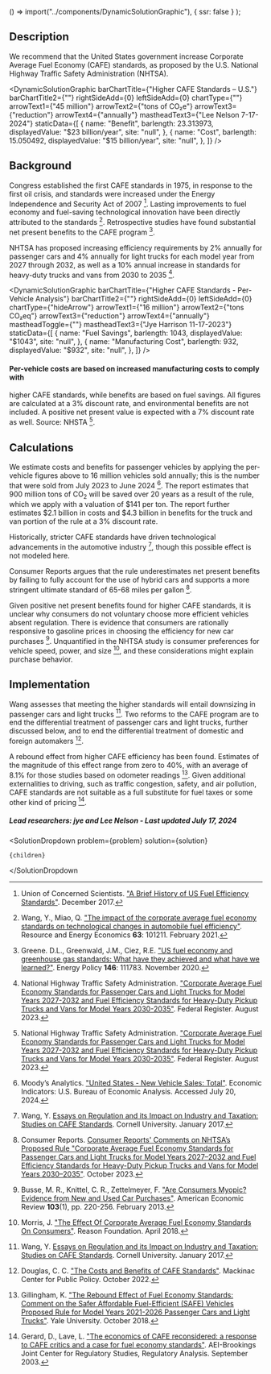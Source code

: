 
  () => import("../components/DynamicSolutionGraphic"),
  { ssr: false }
);


## Description

We recommend that the United States government increase Corporate Average Fuel Economy (CAFE) standards, as proposed by the U.S. National Highway Traffic Safety Administration (NHTSA).

<DynamicSolutionGraphic
  barChartTitle={"Higher CAFE Standards – U.S."}
  barChartTitle2={""}
  rightSideAdd={0}
  leftSideAdd={0}
  chartType={""}
  arrowText1={"45 million"}
  arrowText2={"tons of CO₂e"}
  arrowText3={"reduction"}
  arrowText4={"annually"}
  mastheadText3={"Lee Nelson 7-17-2024"}
  staticData={[
    {
      name: "Benefit",
      barlength: 23.313973,
      displayedValue: "$23 billion/year",
      site: "null",
    },
    {
      name: "Cost",
      barlength: 15.050492,
      displayedValue: "$15 billion/year",
      site: "null",
    },
  ]}
/>

## Background

Congress established the first CAFE standards in 1975, in response to the first oil crisis, and standards were increased under the Energy Independence and Security Act of 2007 [^"10"]. Lasting improvements to fuel economy and fuel-saving technological innovation have been directly attributed to the standards [^"15"]. Retrospective studies have found substantial net present benefits to the CAFE program [^"16"].

NHTSA has proposed increasing efficiency requirements by 2% annually for passenger cars and 4% annually for light trucks for each model year from 2027 through 2032, as well as a 10% annual increase in standards for heavy-duty trucks and vans from 2030 to 2035 [^"1"].

<DynamicSolutionGraphic
  barChartTitle={"Higher CAFE Standards - Per-Vehicle Analysis"}
  barChartTitle2={""}
  rightSideAdd={0}
  leftSideAdd={0}
  chartType={"hideArrow"}
  arrowText1={"16 million"}
  arrowText2={"tons CO₂eq"}
  arrowText3={"reduction"}
  arrowText4={"annually"}
  mastheadToggle={""}
  mastheadText3={"Jye Harrison 11-17-2023"}
  staticData={[
    {
      name: "Fuel Savings",
      barlength: 1043,
      displayedValue: "$1043",
      site: "null",
    },
    {
      name: "Manufacturing Cost",
      barlength: 932,
      displayedValue: "$932",
      site: "null",
    },
  ]}
/>
#### Per-vehicle costs are based on increased manufacturing costs to comply with
higher CAFE standards, while benefits are based on fuel savings. All figures are
calculated at a 3% discount rate, and environmental benefits are not included. A
positive net present value is expected with a 7% discount rate as well. Source: NHSTA
[^"1"].

## Calculations

We estimate costs and benefits for passenger vehicles by applying the per-vehicle figures above to 16 million vehicles sold annually; this is the number that were sold from July 2023 to June 2024 [^"6"]. The report estimates that 900 million tons of CO<sub>2</sub> will be saved over 20 years as a result of the rule, which we apply with a valuation of $141 per ton. The report further estimates $2.1 billion in costs and $4.3 billion in benefits for the truck and van portion of the rule at a 3% discount rate.

Historically, stricter CAFE standards have driven technological advancements in the automotive industry [^"4"], though this possible effect is not modeled here.

Consumer Reports argues that the rule underestimates net present benefits by failing to fully account for the use of hybrid cars and supports a more stringent ultimate standard of 65-68 miles per gallon [^"9"].

Given positive net present benefits found for higher CAFE standards, it is unclear why consumers do not voluntary choose more efficient vehicles absent regulation. There is evidence that consumers are rationally responsive to gasoline prices in choosing the efficiency for new car purchases [^"12"]. Unquantified in the NHTSA study is consumer preferences for vehicle speed, power, and size [^"11"], and these considerations might explain purchase behavior.

## Implementation

Wang assesses that meeting the higher standards will entail downsizing in passenger cars and light trucks [^"4"]. Two reforms to the CAFE program are to end the differential treatment of passenger cars and light trucks, further discussed below, and to end the differential treatment of domestic and foreign automakers [^"13"].

A rebound effect from higher CAFE efficiency has been found. Estimates of the magnitude of this effect range from zero to 40%, with an average of 8.1% for those studies based on odometer readings [^"17"]. Given additional externalities to driving, such as traffic congestion, safety, and air pollution, CAFE standards are not suitable as a full substitute for fuel taxes or some other kind of pricing [^"14"].

##### Lead researchers: jye and Lee Nelson - Last updated July 17, 2024

[^"1"]: National Highway Traffic Safety Administration. ["Corporate Average Fuel Economy Standards for Passenger Cars and Light Trucks for Model Years 2027-2032 and Fuel Efficiency Standards for Heavy-Duty Pickup Trucks and Vans for Model Years 2030-2035"](https://www.federalregister.gov/documents/2023/08/17/2023-16515/corporate-average-fuel-economy-standards-for-passenger-cars-and-light-trucks-for-model-years). Federal Register. August 2023.
[^"2"]: [US proposes raising vehicle fuel economy standards to 58 miles per gallon by 2032 | Reuters](https://www.reuters.com/business/autos-transportation/us-proposes-hike-vehicle-fuel-economy-standards-58-mpg-by-2032-2023-07-28/).
[^"3"]: [https://www.semanticscholar.org/paper/The-Economics-of-Fuel-Economy-Standards-Portney-Parry/434a6718b5de577c9ed910331509e97ffd71c54b](https://www.semanticscholar.org/paper/The-Economics-of-Fuel-Economy-Standards-Portney-Parry/434a6718b5de577c9ed910331509e97ffd71c54b).
[^"4"]: Wang, Y. [Essays on Regulation and its Impact on Industry and Taxation: Studies on CAFE Standards](https://www.semanticscholar.org/paper/ESSAYS-ON-REGULATION-AND-ITS-IMPACT-ON-INDUSTRY-AND-Wang/f5aeab56377c9878a645cc746b6d8ab5b1dcd5e8). Cornell University. January 2017.
[^"5"]: [https://www.nhtsa.gov/sites/nhtsa.gov/files/2023-07/CAFE-2027-2032-HDPUV-2030-2035-NPRM-web-version.pdf](https://www.nhtsa.gov/sites/nhtsa.gov/files/2023-07/CAFE-2027-2032-HDPUV-2030-2035-NPRM-web-version.pdf).
[^"6"]: Moody’s Analytics. ["United States - New Vehicle Sales: Total"](https://www.economy.com/united-states/new-vehicle-sales-total/seasonally-adjusted). Economic Indicators: U.S. Bureau of Economic Analysis. Accessed July 20, 2024.
[^"7"]: Focareta, D, and Schmitt, K. [“How many miles does the average person drive a year? 2024”](https://www.consumeraffairs.com/automotive/how-many-miles-does-the-average-person-drive-a-year.html) Consumer Affairs, April 2024
[^"8"]: U.S. EPA [“EPA Automotive Trends Report 2023”](https://www.epa.gov/system/files/documents/2023-12/420s23002.pdf) U.S. EPA, December 2023
[^"9"]:
    Consumer Reports. [Consumer Reports' Comments on NHTSA’s Proposed Rule "Corporate Average Fuel
    Economy Standards for Passenger Cars and Light Trucks for Model Years 2027–2032
    and Fuel Efficiency Standards for Heavy-Duty Pickup Trucks and Vans for Model Years
    2030–2035"](https://advocacy.consumerreports.org/wp-content/uploads/2023/10/CR-comments-on-NHTSA-CAFE-2027-2032.pdf). October 2023.

[^"10"]: Union of Concerned Scientists. ["A Brief History of US Fuel Efficiency Standards"](https://www.ucsusa.org/resources/brief-history-us-fuel-efficiency). December 2017.
[^"11"]: Morris, J. ["The Effect Of Corporate Average Fuel Economy Standards On Consumers"](https://reason.org/policy-brief/the-effect-of-corporate-average-fuel-economy-standards-on-consumers/). Reason Foundation. April 2018.
[^"12"]: Busse, M. R., Knittel, C. R., Zettelmeyer, F. ["Are Consumers Myopic? Evidence from New and Used Car Purchases"](https://www.aeaweb.org/articles?id=10.1257/aer.103.1.220). American Economic Review **103**(1), pp. 220-256. February 2013.
[^"13"]: Douglas, C. C. ["The Costs and Benefits of CAFE Standards"](https://www.mackinac.org/S2022-06). Mackinac Center for Public Policy. October 2022.
[^"14"]: Gerard, D., Lave, L. ["The economics of CAFE reconsidered: a response to CAFE critics and a case for fuel economy standards"](https://www.researchgate.net/publication/46454372_The_Economics_of_CAFE_Reconsidered_A_Response_to_CAFE_Critics_and_A_Case_for_Fuel_Economy_Standards). AEI-Brookings Joint Center for Regulatory Studies, Regulatory Analysis. September 2003.
[^"15"]: Wang, Y., Miao, Q. ["The impact of the corporate average fuel economy standards on technological changes in automobile fuel efficiency"](https://www.sciencedirect.com/science/article/abs/pii/S0928765520304206). Resource and Energy Economics **63**: 101211. February 2021.
[^"16"]: Greene. D.L., Greenwald, J.M., Ciez, R.E. ["US fuel economy and greenhouse gas standards: What have they achieved and what have we learned?"](https://www.sciencedirect.com/science/article/abs/pii/S0301421520305048?dgcid=coauthor). Energy Policy **146**: 111783. November 2020.
[^"17"]: Gillingham, K. ["The Rebound Effect of Fuel Economy Standards: Comment on the Safer Affordable Fuel-Efficient (SAFE) Vehicles Proposed Rule for Model Years 2021-2026 Passenger Cars and Light Trucks"](https://ww2.arb.ca.gov/resources/documents/rebound-effect-fuel-economy-standards-comment-safer-affordable-fuel-efficient). Yale University. October 2018.

  <SolutionDropdown 
    problem={problem} 
    solution={solution}
  >
    {children}
  </SolutionDropdown

>
